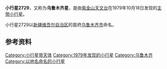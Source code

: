 {{Infobox Planet  
| name = 2729 Urumqi
| image = 
| caption = 
| discovery=yes | physical_characteristics = yes | bgcolour=#FFFFC0
| discovery_ref = 
| discoverer = [[紫金山天文台|紫金山天文台]]
| discovery_site = [[南京|南京]]
| discovered =  1979年10月18日
| mp_name = 2729
| alt_names = 1979 UA2
| named_after = [[乌鲁木齐市|乌鲁木齐市]]
| mp_category=[[小行星带|主带]]
| orbit_ref = <ref>[http://ssd.jpl.nasa.gov/sbdb.cgi?sstr=2729+Urumqi JPL Small-Body Database 2729 Urumqi (1979 UA2)]</ref>
| epoch = 2011年8月27日
| semimajor=
| perihelion=2.6889268[[天文单位|AU]]
| aphelion= 2.8888195AU
| eccentricity = 0.0691953
| period = 1793.4077023[[日|地球日]] 
| inclination=3.17042[[角度|°]]
| asc_node=64.20357°
| arg_peri=263.59582°
| mean_anomaly=225.26622°
| avg_speed=
 | dimensions=
 | mass=
 | density=
 | surface_grav=
 | escape_velocity=
 | rotation= 3.127小时
 | spectral_type=
 | magnitude=11.40
 | abs_magnitude=
 | albedo= 0.1353
 | single_temperature=
}}
'''小行星2729'''，又称为'''乌鲁木齐星'''，是由[[紫金山天文台|紫金山天文台]]在1979年10月18日发现的[[小行星带|主带]][[小行星|小行星]]。

小行星2729以[[新疆维吾尔自治区|新疆维吾尔自治区]]的首府[[乌鲁木齐市|乌鲁木齐市]]命名。

== 参考资料 ==
{{Reflist}}

{{Minor Planet Number|(2728)[[小行星2728|小行星2728]]|(2730)[[小行星2730|小行星2730]]}}

[[Category:小行星带天体|Category:小行星带天体]]
[[Category:1979年发现的小行星|Category:1979年发现的小行星]]
[[Category:乌鲁木齐|Category:乌鲁木齐]]
[[Category:以地名命名的小行星|Category:以地名命名的小行星]]